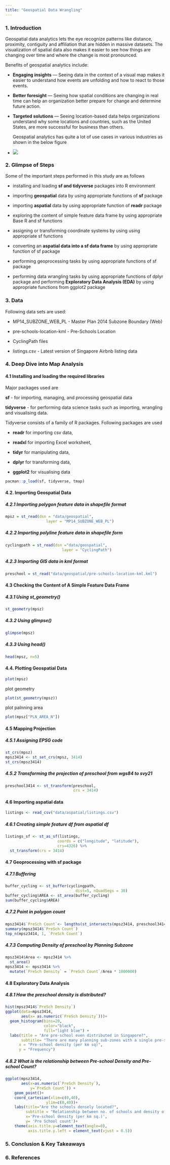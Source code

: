```yaml
---
title: "Geospatial Data Wrangling"
---
```


### 1. Introduction

Geospatial data analytics lets the eye recognize patterns like distance, proximity, contiguity and affiliation that are hidden in massive datasets. The visualization of spatial data also makes it easier to see how things are changing over time and where the change is most pronounced.

Benefits of geospatial analytics include:

-   **Engaging insights** --- Seeing data in the context of a visual map makes it easier to understand how events are unfolding and how to react to those events.

-   **Better foresight** --- Seeing how spatial conditions are changing in real time can help an organization better prepare for change and determine future action.

-   **Targeted solutions** --- Seeing location-based data helps organizations understand why some locations and countries, such as the United States, are more successful for business than others.

    Geospatial analytics has quite a lot of use cases in various industries as shown in the below figure

-   <div>

    ![](images/geospatial.jpg){fig-align="center"}

    </div>

### 2. Glimpse of Steps

Some of the important steps performed in this study are as follows

-   installing and loading **sf and tidyverse** packages into R environment

-   importing **geospatial** data by using appropriate functions of **sf** package

-   importing **aspatial** data by using appropriate function of **readr** package

-   exploring the content of simple feature data frame by using appropriate Base R and sf functions

-   assigning or transforming coordinate systems by using using appropriate sf functions

-   converting an **aspatial data into a sf data frame** by using appropriate function of sf package

-   performing geoprocessing tasks by using appropriate functions of sf package

-   performing data wrangling tasks by using appropriate functions of dplyr package and performing **Exploratory Data Analysis (EDA)** by using appropriate functions from ggplot2 package

### 3. Data

Following data sets are used:

-   MP14_SUBZONE_WEB_PL - Master Plan 2014 Subzone Boundary (Web)

-   pre-schools-location-kml - Pre-Schools Location

-   CyclingPath files

-   listings.csv - Latest version of Singapore Airbnb listing data

### 4. Deep Dive into Map Analysis

#### 4.1 Installing and loading the required libraries

Major packages used are

**sf** - for importing, managing, and processing geospatial data

**tidyverse** - for performing data science tasks such as importing, wrangling and visualising data.

Tidyverse consists of a family of R packages. Following packages are used

-   **readr** for importing csv data,

-   **readxl** for importing Excel worksheet,

-   **tidyr** for manipulating data,

-   **dplyr** for transforming data,

-   **ggplot2** for visualising data

```r
pacman::p_load(sf, tidyverse, tmap)
```

#### 4.2. Importing Geospatial Data

##### 4.2.1 Importing polygon feature data in shapefile format

```r
mpsz = st_read(dsn = "data/geospatial", 
                  layer = "MP14_SUBZONE_WEB_PL")
```

##### 4.2.2 Importing polyline feature data in shapefile form

```r
cyclingpath = st_read(dsn ="data/geospatial", 
                         layer = "CyclingPath")
```

##### 4.2.3 Importing GIS data in kml format

```r
preschool = st_read("data/geospatial/pre-schools-location-kml.kml")
```

#### 4.3 Checking the Content of A Simple Feature Data Frame

##### 4.3.1 Using *st_geometry()*

```r
st_geometry(mpsz)

```

##### 4.3.2 Using glimpse()

```r
glimpse(mpsz)
```

##### 4.3.3 Using *head()*

```r
head(mpsz, n=5)  
```

#### 4.4. Plotting Geospatial Data

```r
plot(mpsz)
```

plot geometry

```r
plot(st_geometry(mpsz))
```

plot palnning area

```r
plot(mpsz["PLN_AREA_N"])
```

#### 4.5 Mapping Projection

##### 4.5.1 Assigning EPSG code

```r
st_crs(mpsz)
mpsz3414 <- st_set_crs(mpsz, 3414)
st_crs(mpsz3414)
```

##### 4.5.2 Transforming the projection of preschool from wgs84 to svy21

```r
preschool3414 <- st_transform(preschool, 
                              crs = 3414)
```

#### 4.6 Importing aspatial data

```r
listings <- read_csv("data/aspatial/listings.csv")
```

##### 4.6.1 Creating simple feature df from aspatial df

```r
listings_sf <- st_as_sf(listings, 
                       coords = c("longitude", "latitude"),
                       crs=4326) %>%
  st_transform(crs = 3414)
```

#### 4.7 Geoprocessing with sf package

##### 4.7.1 Buffering

```r
buffer_cycling <- st_buffer(cyclingpath, 
                               dist=5, nQuadSegs = 30)
buffer_cycling$AREA <- st_area(buffer_cycling)
sum(buffer_cycling$AREA)
```

##### 4.7.2 Point in polygon count

```r
mpsz3414$`PreSch Count`<- lengths(st_intersects(mpsz3414, preschool3414))
summary(mpsz3414$`PreSch Count`)
top_n(mpsz3414, 1, `PreSch Count`)
```

##### 4.7.3 Computing Density of preschool by Planning Subzone

```r
mpsz3414$Area <- mpsz3414 %>%
  st_area()
mpsz3414 <- mpsz3414 %>%
  mutate(`PreSch Density` = `PreSch Count`/Area * 1000000)
```

#### 4.8 Exploratory Data Analysis

##### 4.8.1 How the preschool density is distributed?

```r
hist(mpsz3414$`PreSch Density`)
ggplot(data=mpsz3414, 
       aes(x= as.numeric(`PreSch Density`)))+
  geom_histogram(bins=20, 
                 color="black", 
                 fill="light blue") +
  labs(title = "Are pre-school even distributed in Singapore?",
       subtitle= "There are many planning sub-zones with a single pre-school, on the other hand, \nthere are two planning sub-zones with at least 20 pre-schools",
      x = "Pre-school density (per km sq)",
      y = "Frequency")
```

##### 4.8.2 What is the r**elationship between Pre-school Density and Pre-school Count?**

```r
ggplot(mpsz3414, 
       aes(x=as.numeric(`PreSch Density`), 
           y=`PreSch Count`)) + 
    geom_point()+
    coord_cartesian(xlim=c(0,40),
                  ylim=c(0,40))+
    labs(title="Are the schools densely located?",
         subtitle = "Relationship between no. of schools and density of schools per sq. km",
         x='Pre-school density (per km sq.)',
         y= 'Pre School count')+
    theme(axis.title.y=element_text(angle=0),
          axis.title.y.left = element_text(vjust = 0.5))
```

### 5. Conclusion & Key Takeaways

### 6. References
